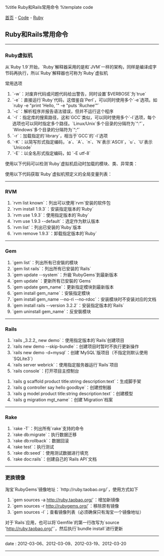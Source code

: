 %title Ruby和Rails常用命令
%template code

[[../../index|首页]] - [[../index|Code]] - [[index|Ruby]]
==Ruby和Rails常用命令==
----
===Ruby虚拟机===

从`Ruby 1.9`开始，`Ruby`解释器采用的是和`JVM`一样的架构，同样是编译成字节码再执行，所以`Ruby`解释器也可称为`Ruby`虚拟机

常用选项
# `-w`：对废弃代码或问题代码给出警告，同时设置`$VERBOSE`为`true`
# `-e`：直接运行`Ruby`代码，这借鉴自`Perl`，可以同时使用多个`-e`选项。如 `ruby -e "print 'Hello, '" -e "puts 'Ruchee'"`
# `-c`：解析程序并报告语法错误，但并不运行这个程序
# `-I`：指定库的搜索路径，这和`GCC`类似，可以同时使用多个`-I`选项，每个选项也可以同时指定多个路径。`Linux/Unix`多个目录的分隔符为`“:”`，`Windows`多个目录的分隔符为`“;”`
# `-r`：加载指定的`library`，相当于`GCC`的`-l`选项
# `-K`：以简写形式指定编码，`a`、`A`、`n`、`N`表示`ASCII`，`u`、`U`表示`Unicode`
# `-E`：以全名形式指定编码，如 `-E utf-8`

使用以下代码可以检测`Ruby`虚拟机启动时加载的模块、类、异常类：
{{{class="brush: ruby"
#!/usr/bin/env ruby
# encoding: utf-8

print "模块：", "\n\n"
puts Module.constants.sort.select {|x|
  eval(x.to_s).instance_of? Module
}
puts

print "类：", "\n\n"
puts Module.constants.sort.select {|x|
  c = eval(x.to_s)
  c.is_a? Class and not c.ancestors.include? Exception
}
puts

print "异常类：", "\n\n"
puts Module.constants.sort.select {|x|
  c = eval(x.to_s)
  c.instance_of? Class and c.ancestors.include? Exception
}
}}}

使用以下代码获取`Ruby`虚拟机预定义的全局变量列表：
{{{class="brush: ruby"
#!/usr/bin/env ruby
# encoding: utf-8

puts global_variables.sort
}}}
----
===RVM===

# `rvm list known`：列出可以使用`rvm`安装的软件包
# `rvm install 1.9.3`：安装指定版本的`Ruby`
# `rvm use 1.9.3`：使用指定版本的`Ruby`
# `rvm use 1.9.3 --default`：选定作为默认版本
# `rvm list`：列出已安装的`Ruby`版本
# `rvm remove 1.9.3`：卸载指定版本的`Ruby`
----
===Gem===

# `gem list`：列出所有已安裝的模块
# `gem list rails`：列出所有已安装的`Rails`
# `gem update --system`：升級`RubyGems`到最新版本
# `gem update`：更新所有已安裝的`Gems`
# `gem update gem_name`：更新指定模块到最新版本
# `gem install gem_name`：安裝指定模块
# `gem install gem_name --no-ri --no-rdoc`：安装模块时不安装对应的文档
# `gem install rails --version 3.2.2`：安装指定版本的`Rails`
# `gem uninstall gem_name`：反安裝模块
----
===Rails===

# `rails _3.2.2_ new demo`：使用指定版本的`Rails`创建项目
# `rails new demo --skip-bundle`：创建项目时暂时不执行更新操作
# `rails new demo -d=mysql`：创建`MySQL`版项目（不指定则默认使用`SQLite3`）
# `rails server webrick`：使用指定服务器运行`Rails`项目
# `rails console`：打开项目主控制台

# `rails g scaffold product title:string description:text`：生成脚手架
# `rails g controller say hello goodbye`：创建控制器
# `rails g model product title:string description:text`：创建模型
# `rails g migration mgt_name`：创建`Migration`档案
----
===Rake===

# `rake -T`：列出所有`rake`支持的命令
# `rake db:migrate`：执行数据迁移
# `rake db:rollback`：数据回滚
# `rake test`：执行测试
# `rake db:seed`：使用测试数据进行填充
# `rake doc:rails`：创建自己的`Rails API`文档
----
===更换镜像===

淘宝`RubyGems`镜像地址：`http://ruby.taobao.org/`，使用方式如下

# `gem sources -a http://ruby.taobao.org/`：增加新镜像
# `gem sources -r http://rubygems.org/`：移除原有镜像
# `gem sources -l`；查看镜像列表（必须确保只有淘宝一个镜像地址）

对于`Rails`应用，也可以将`Gemfile`的第一行改写为`source 'http://ruby.taobao.org/'`，然后执行`bundle install`进行更新
----
<red>date</red> : 2012-03-06、2012-03-09、2012-03-19、2012-03-20
----
